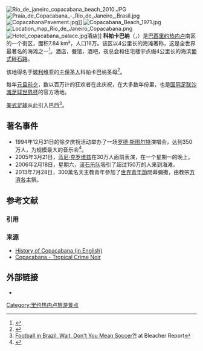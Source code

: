 {{Coord|22|58|1.32|S|43|10|50.51|W|region:BR-RJ_type:landmark|display=title|name=科帕卡巴纳}}
[[File:Rio_de_janeiro_copacabana_beach_2010.JPG|thumb]]
[[File:Praia_de_Copacabana_-_Rio_de_Janeiro,_Brasil.jpg|thumb]]
[[Image:CopacabanaPavement.jpg|thumb]]]]
[[File:Copacabana_Beach_1971.jpg|thumb]]
[[File:Location_map_Rio_de_Janeiro_Copacabana.png|thumb]]
[[Image:Hotel_copacabana_palace.jpg|thumb]]酒店]]
'''科帕卡巴纳'''（{{lang-pt|Copacabana}}，{{IPA-pt|kɔpakɐˈbɐ̃nɐ, ko-, -pɐ-, -kaˈ-}}）是[[巴西|巴西]][[里约热内卢|里约热内卢]]南区的一个街区，面积7.84 km²，人口16万。该区以4公里长的海滩著称，这是全世界最著名的海滩之一<ref>{{Cite web |url=http://www.photos4travel.com/destination-ideas/top-10-most-popular-beaches-in-the-world |title=存档副本 |access-date=2013-05-03 |archive-url=https://web.archive.org/web/20160610113515/http://www.photos4travel.com/destination-ideas/top-10-most-popular-beaches-in-the-world |archive-date=2016-06-10 |dead-url=yes }}</ref>。酒店，餐馆，酒吧，夜总会和住宅楼宇点缀4公里长的海滨[[葡式碎石路|葡式碎石路]]。

该地得名于[[玻利维亚|玻利维亚]]的[[主保圣人|主保圣人]]科帕卡巴纳圣母<ref>{{cite web |url=http://www.infoescola.com/geografia/copacabana/ |title=存档副本 |accessdate=2013-01-26 |deadurl=yes |archiveurl=https://archive.is/20130126092925/http://www.infoescola.com/geografia/copacabana/ |archivedate=2013-01-26 }}</ref>。

每年[[元旦前夕|元旦前夕]]，数以百万计的狂欢者在此庆祝，在大多数年份里，也是[[国际足联沙滩足球世界杯|国际足联沙滩足球世界杯]]的官方场地。

[[美式足球|美式足球]]从此引入巴西<ref>[http://bleacherreport.com/articles/156650-football-in-brazil-wait-dont-you-mean-soccer Football in Brazil. Wait, Don't You Mean Soccer?!] at Bleacher Report</ref>。

==著名事件==
*1994年12月31日的除夕庆祝活动举办了一场[[罗德·斯图尔特|罗德·斯图尔特]]演唱会，达到350万人，为规模最大的音乐会<ref>{{cite web
  | title = Rolling Stones hold giant Rio gig
  | publisher = BBC News
  | date = 2006-02-19
  | url = http://news.bbc.co.uk/1/hi/entertainment/4725050.stm
  | accessdate = 2009-01-21 | location=London}}</ref>。
*2005年3月21日，[[蓝尼·克罗维兹|蓝尼·克罗维兹]]在30万人面前表演，在一个星期一的晚上。
*2006年2月18日，星期六，[[滚石乐队|滚石乐队]]吸引了超过150万的人来到海滩。
*2013年7月28日，300萬名天主教青年參加了[[世界青年節|世界青年節]]閉幕彌撒，由教宗[[方濟各_(教宗)|方濟各]]主祭。
{{wide image|Panorama of Copacabana Beach - Rio de Janeiro - Brazil.jpg|1280px|海滩全景}}
{{wide image|Rèveillon 2013 (8333332944).jpg|800px|}}

== 参考文献 ==
=== 引用 ===
{{Reflist}}

=== 来源 ===
* [http://copacabana.com/en/copahis1-i.shtml History of Copacabana (in English)]
* [http://www.amazon.com/Copacabana-Series-Tropical-Crime-ebook/dp/B008AWX6ZQ Copacabana - Tropical Crime Noir]

== 外部链接 ==
* {{Commons category-inline|Copacabana (Rio de Janeiro)}}

[[Category:里约热内卢旅游景点|Category:里约热内卢旅游景点]]